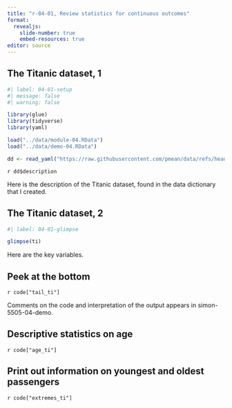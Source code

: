 ```yaml
---
title: "r-04-01, Review statistics for continuous outcomes"
format: 
  revealjs:
    slide-number: true
    embed-resources: true
editor: source
---
```


## The Titanic dataset, 1

```r
#| label: 04-01-setup
#| message: false
#| warning: false

library(glue)
library(tidyverse)
library(yaml)

load("../data/module-04.RData")
load("../data/demo-04.RData")

dd <- read_yaml("https://raw.githubusercontent.com/pmean/data/refs/heads/main/files/titanic.yaml")
```

`r dd$description`

::: notes

Here is the description of the Titanic dataset, found in the data dictionary that I created.

:::

## The Titanic dataset, 2

```r
#| label: 04-01-glimpse

glimpse(ti)
```

::: notes

Here are the key variables.

:::

## Peek at the bottom

`r code["tail_ti"]`

::: notes

Comments on the code and interpretation of the output appears in simon-5505-04-demo.

:::

## Descriptive statistics on age

`r code["age_ti"]`

## Print out information on youngest and oldest passengers

`r code["extremes_ti"]`


